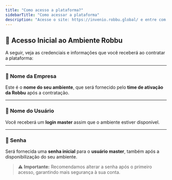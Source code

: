 ```yaml
---
title: "Como acesso a plataforma?"
sidebarTitle: "Como acessar a plataforma"
description: "Acesse o site: https://invenio.robbu.global/ e entre com as suas credenciais."
---
```

## 🔐 Acesso Inicial ao Ambiente Robbu

A seguir, veja as credenciais e informações que você receberá ao contratar a plataforma:

---

### 🏢 **Nome da Empresa**
Este é o **nome do seu ambiente**, que será fornecido pelo **time de ativação da Robbu** após a contratação.

---

### 👤 **Nome do Usuário**
Você receberá um **login master** assim que o ambiente estiver disponível.

---

### 🔑 **Senha**
Será fornecida uma **senha inicial** para o **usuário master**, também após a disponibilização do seu ambiente.

> ⚠️ **Importante:** Recomendamos alterar a senha após o primeiro acesso, garantindo mais segurança à sua conta.


